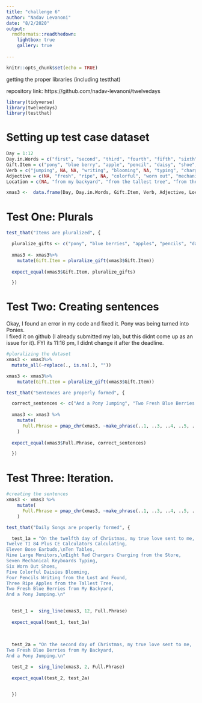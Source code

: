 ---
title: "challenge 6"
author: "Nadav Levanoni"
date: "8/2/2020"
output:
  rmdformats::readthedown:
    lightbox: true
    gallery: true
  
---

```{r setup, include = FALSE}
knitr::opts_chunk$set(echo = TRUE)
```

getting the proper libraries (including testthat)

repository link: https://github.com/nadav-levanoni/twelvedays

```{r, message=FALSE, warning=FALSE}
library(tidyverse)
library(twelvedays)
library(testthat)
```

# Setting up test case dataset

```{r}
Day = 1:12
Day.in.Words = c("first", "second", "third", "fourth", "fifth", "sixth", "seventh", "eighth", "ninth","tenth",  "eleventh", "twelfth")
Gift.Item = c("pony", "blue berry", "apple", "pencil", "daisy", "shoe", "keyboard", "charger", "monitor", "table", "earbud", "calculator")
Verb = c("jumping", NA, NA, "writing", "blooming", NA, "typing", "charging", NA, NA, NA, "calculating")
Adjective = c(NA, "fresh", "ripe", NA, "colorful", "worn out", "mechanical", "red", "large", NA, "Bose", "TI-84 plus CE")
Location = c(NA, "from my backyard", "from the tallest tree", "from the lost and found", NA, NA, NA, "from the store", NA, NA, NA, NA)

xmas3 <-  data.frame(Day, Day.in.Words, Gift.Item, Verb, Adjective, Location)
```


# Test One: Plurals


```{r}
test_that("Items are pluralized", {

  pluralize_gifts <- c("pony", "blue berries", "apples", "pencils", "daisies", "shoes", "keyboards", "chargers", "monitors", "tables", "earbuds", "calculators")
  
  xmas3 <- xmas3%>%
    mutate(Gift.Item = pluralize_gift(xmas3$Gift.Item))
  
  expect_equal(xmas3$Gift.Item, pluralize_gifts)

  })

```


# Test Two: Creating sentences

Okay, I found an error in my code and fixed it. Pony was being turned into Ponies.<br>
I fixed it on github (I already submitted my lab, but this didnt come up as an issue for it). FYI its 11:16 pm, I didnt change it after the deadline.


```{r}
#pluralizing the dataset
xmas3 <- xmas3%>%
  mutate_all(~replace(., is.na(.), ""))

xmas3 <- xmas3%>%
    mutate(Gift.Item = pluralize_gift(xmas3$Gift.Item))

test_that("Sentences are properly formed", {

  correct_sentences <- c("And a Pony Jumping", "Two Fresh Blue Berries from My Backyard", "Three Ripe Apples from the Tallest Tree", "Four Pencils Writing from the Lost and Found", "Five Colorful Daisies Blooming", "Six Worn Out Shoes", "Seven Mechanical Keyboards Typing", "Eight Red Chargers Charging from the Store", "Nine Large Monitors", "Ten Tables", "Eleven Bose Earbuds", "Twelve TI 84 Plus CE Calculators Calculating")
  
  xmas3 <- xmas3 %>%
    mutate(
      Full.Phrase = pmap_chr(xmas3, ~make_phrase(..1, ..3, ..4, ..5, ..6))
    )
  
  expect_equal(xmas3$Full.Phrase, correct_sentences)

  })

```


# Test Three: Iteration.





```{r}
#creating the sentences
xmas3 <- xmas3 %>%
    mutate(
      Full.Phrase = pmap_chr(xmas3, ~make_phrase(..1, ..3, ..4, ..5, ..6))
    )

test_that("Daily Songs are properly formed", {

  test_1a = "On the twelfth day of Christmas, my true love sent to me,
Twelve TI 84 Plus CE Calculators Calculating,
Eleven Bose Earbuds,\nTen Tables,
Nine Large Monitors,\nEight Red Chargers Charging from the Store,
Seven Mechanical Keyboards Typing,
Six Worn Out Shoes,
Five Colorful Daisies Blooming,
Four Pencils Writing from the Lost and Found,
Three Ripe Apples from the Tallest Tree,
Two Fresh Blue Berries from My Backyard,
And a Pony Jumping.\n"

  
  test_1 =  sing_line(xmas3, 12, Full.Phrase)
  
  expect_equal(test_1, test_1a)
  
  
  
  test_2a = "On the second day of Christmas, my true love sent to me,
Two Fresh Blue Berries from My Backyard,
And a Pony Jumping.\n"

  test_2 =  sing_line(xmas3, 2, Full.Phrase)
  
  expect_equal(test_2, test_2a)
  

  })
```










